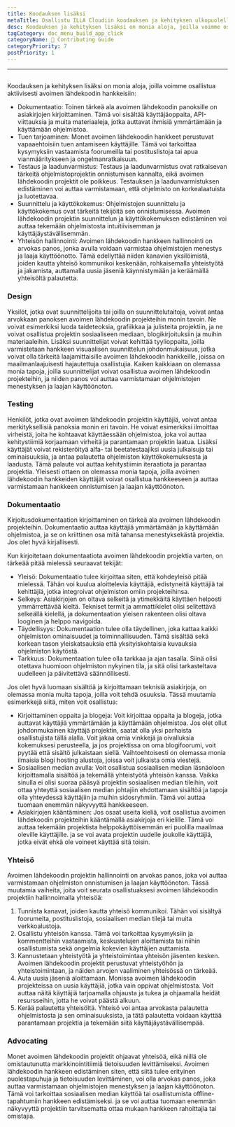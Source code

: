 ```yaml
---
title: Koodauksen lisäksi
metaTitle: Osallistu ILLA Cloudiin koodauksen ja kehityksen ulkopuolella
desc: Koodauksen ja kehityksen lisäksi on monia aloja, joilla voimme osallistua aktiivisesti ILLA Cloudiin
tagCategory: doc_menu_build_app_click
categoryName: 📎 Contributing Guide
categoryPriority: 7
postPriority: 1
---
```


* * *

## <Heading hidden>Koodauksen lisäksi</Heading>

Koodauksen ja kehityksen lisäksi on monia aloja, joilla voimme osallistua aktiivisesti avoimen lähdekoodin hankkeisiin:

-   Dokumentaatio: Toinen tärkeä ala avoimen lähdekoodin panoksille on asiakirjojen kirjoittaminen. Tämä voi sisältää käyttäjäoppaita, API-viittauksia ja muita materiaaleja, jotka auttavat ihmisiä ymmärtämään ja käyttämään ohjelmistoa.
-   Tuen tarjoaminen: Monet avoimen lähdekoodin hankkeet perustuvat vapaaehtoisiin tuen antamiseen käyttäjille. Tämä voi tarkoittaa kysymyksiin vastaamista foorumeilla tai postituslistoja tai apua vianmääritykseen ja ongelmanratkaisuun.
-   Testaus ja laadunvarmistus: Testaus ja laadunvarmistus ovat ratkaisevan tärkeitä ohjelmistoprojektin onnistumisen kannalta, eikä avoimen lähdekoodin projektit ole poikkeus. Testauksen ja laadunvarmistuksen edistäminen voi auttaa varmistamaan, että ohjelmisto on korkealaatuista ja luotettavaa.
-   Suunnittelu ja käyttökokemus: Ohjelmistojen suunnittelu ja käyttökokemus ovat tärkeitä tekijöitä sen onnistumisessa. Avoimen lähdekoodin projektin suunnittelun ja käyttökokemuksen edistäminen voi auttaa tekemään ohjelmistosta intuitiivisemman ja käyttäjäystävällisemmän.
-   Yhteisön hallinnointi: Avoimen lähdekoodin hankkeen hallinnointi on arvokas panos, jonka avulla voidaan varmistaa ohjelmistojen menestys ja laaja käyttöönotto. Tämä edellyttää niiden kanavien yksilöimistä, joiden kautta yhteisö kommunikoi keskenään, rohkaisemalla yhteistyötä ja jakamista, auttamalla uusia jäseniä käynnistymään ja keräämällä yhteisöltä palautetta.

### [](https://www.illacloud.com/zh-CN/blog/opensource-for-non-developers#design)Design

Yksilöt, jotka ovat suunnittelijoita tai joilla on suunnittelutaitoja, voivat antaa arvokkaan panoksen avoimen lähdekoodin projekteihin monin tavoin. Ne voivat esimerkiksi luoda taideteoksia, grafiikkaa ja julisteita projektiin, ja ne voivat osallistua projektin sosiaaliseen mediaan, blogikirjoituksiin ja muihin materiaaleihin. Lisäksi suunnittelijat voivat kehittää tyylioppaita, joilla varmistetaan hankkeen visuaalisen suunnittelun johdonmukaisuus, jotka voivat olla tärkeitä laajamittaisille avoimen lähdekoodin hankkeille, joissa on maailmanlaajuisesti hajautettuja osallistujia. Kaiken kaikkiaan on olemassa monia tapoja, joilla suunnittelijat voivat osallistua avoimen lähdekoodin projekteihin, ja niiden panos voi auttaa varmistamaan ohjelmistojen menestyksen ja laajan käyttöönoton.

### [](https://www.illacloud.com/zh-CN/blog/opensource-for-non-developers#testing)Testing

Henkilöt, jotka ovat avoimen lähdekoodin projektin käyttäjiä, voivat antaa merkityksellisiä panoksia monin eri tavoin. He voivat esimerkiksi ilmoittaa virheistä, joita he kohtaavat käyttäessään ohjelmistoa, joka voi auttaa kehitystiimiä korjaamaan virheitä ja parantamaan projektin laatua. Lisäksi käyttäjät voivat rekisteröityä alfa- tai beetatestaajiksi uusia julkaisuja tai ominaisuuksia, ja antaa palautetta ohjelmiston käyttökokemuksesta ja laadusta. Tämä palaute voi auttaa kehitystiimin iteraatiota ja parantaa projektia. Yleisesti ottaen on olemassa monia tapoja, joilla avoimen lähdekoodin hankkeiden käyttäjät voivat osallistua hankkeeseen ja auttaa varmistamaan hankkeen onnistumisen ja laajan käyttöönoton.

### [](https://www.illacloud.com/zh-CN/blog/opensource-for-non-developers#documentation)Dokumentaatio

Kirjoitusdokumentaation kirjoittaminen on tärkeä ala avoimen lähdekoodin projekteihin. Dokumentaatio auttaa käyttäjiä ymmärtämään ja käyttämään ohjelmistoa, ja se on kriittinen osa mitä tahansa menestyksekästä projektia. Jos olet hyvä kirjallisesti.

Kun kirjoitetaan dokumentaatiota avoimen lähdekoodin projektia varten, on tärkeää pitää mielessä seuraavat tekijät:

-   Yleisö: Dokumentaatio tulee kirjoittaa siten, että kohdeyleisö pitää mielessä. Tähän voi kuulua aloittelevia käyttäjiä, edistyneitä käyttäjiä tai kehittäjiä, jotka integroivat ohjelmiston omiin projekteihinsa.
-   Selkeys: Asiakirjojen on oltava selkeitä ja ytimekkäitä käyttäen helposti ymmärrettävää kieltä. Tekniset termit ja ammattikielet olisi selitettävä selkeällä kielellä, ja dokumentaation yleisen rakenteen olisi oltava looginen ja helppo navigoida.
-   Täydellisyys: Dokumentaation tulee olla täydellinen, joka kattaa kaikki ohjelmiston ominaisuudet ja toiminnallisuuden. Tämä sisältää sekä korkean tason yleiskatsauksia että yksityiskohtaisia kuvauksia ohjelmiston käytöstä.
-   Tarkkuus: Dokumentaation tulee olla tarkkaa ja ajan tasalla. Siinä olisi otettava huomioon ohjelmiston nykyinen tila, ja sitä olisi tarkasteltava uudelleen ja päivitettävä säännöllisesti.

Jos olet hyvä luomaan sisältöä ja kirjoittamaan teknisiä asiakirjoja, on olemassa monia muita tapoja, joilla voit tehdä osuuksia. Tässä muutamia esimerkkejä siitä, miten voit osallistua:

-   Kirjoittaminen oppaita ja blogeja: Voit kirjoittaa oppaita ja blogeja, jotka auttavat käyttäjiä ymmärtämään ja käyttämään ohjelmistoa. Jos olet ollut johdonmukainen käyttäjä projektin, saatat olla yksi parhaista osallistujista tällä alalla. Voit jakaa omia vinkkejä ja oivalluksia kokemuksesi perusteella, ja jos projektissa on oma blogifoorumi, voit pyytää että sisältö julkaistaan siellä. Vaihtoehtoisesti on olemassa monia ilmaisia blogi hosting alustoja, joissa voit julkaista omia viestejä.
-   Sosiaalisen median avulla: Voit osallistua sosiaalisen median läsnäoloon kirjoittamalla sisältöä ja tekemällä yhteistyötä yhteisön kanssa. Vaikka sinulla ei olisi suoraa pääsyä projektin sosiaalisen median tileihin, voit ottaa yhteyttä sosiaalisen median johtajiin ehdottamaan sisältöä ja tapoja olla yhteydessä käyttäjiin ja muihin sidosryhmiin. Tämä voi auttaa tuomaan enemmän näkyvyyttä hankkeeseen.
-   Asiakirjojen kääntäminen: Jos osaat useita kieliä, voit osallistua avoimen lähdekoodin projekteihin kääntämällä asiakirjoja eri kielille. Tämä voi auttaa tekemään projektista helppokäyttöisemmän eri puolilla maailmaa oleville käyttäjille. ja se voi avata projektin uudelle joukolle käyttäjiä, jotka eivät ehkä ole voineet käyttää sitä toisin.

### [](https://www.illacloud.com/zh-CN/blog/opensource-for-non-developers#community)Yhteisö

Avoimen lähdekoodin projektin hallinnointi on arvokas panos, joka voi auttaa varmistamaan ohjelmiston onnistumisen ja laajan käyttöönoton. Tässä muutamia vaiheita, joita voit seurata osallistuaksesi avoimen lähdekoodin projektiin hallinnoimalla yhteisöä:

1.  Tunnista kanavat, joiden kautta yhteisö kommunikoi. Tähän voi sisältyä foorumeita, postituslistoja, sosiaalisen median tilejä tai muita verkkoalustoja.
2.  Osallistu yhteisön kanssa. Tämä voi tarkoittaa kysymyksiin ja kommentteihin vastaamista, keskustelujen aloittamista tai niihin osallistumista sekä ongelmia kokevien käyttäjien auttamista.
3.  Kannustetaan yhteistyötä ja yhteistoimintaa yhteisön jäsenten kesken. Avoimen lähdekoodin projektit perustuvat yhteistyöhön ja yhteistoimintaan, ja näiden arvojen vaaliminen yhteisössä on tärkeää.
4.  Auta uusia jäseniä aloittamaan. Monissa avoimen lähdekoodin projekteissa on uusia käyttäjiä, jotka vain oppivat ohjelmistosta. Voit auttaa näitä käyttäjiä tarjoamalla ohjausta ja tukea ja ohjaamalla heidät resursseihin, jotta he voivat päästä alkuun.
5.  Kerää palautetta yhteisöltä. Yhteisö voi antaa arvokasta palautetta ohjelmistosta ja sen ominaisuuksista, ja tätä palautetta voidaan käyttää parantamaan projektia ja tekemään siitä käyttäjäystävällisempää.

### [](https://www.illacloud.com/zh-CN/blog/opensource-for-non-developers#advocating)Advocating

Monet avoimen lähdekoodin projektit ohjaavat yhteisöä, eikä niillä ole omistautunutta markkinointitiimiä tietoisuuden levittämiseksi. Avoimen lähdekoodin hankkeen edistäminen siten, että siitä tulee erityinen puolestapuhuja ja tietoisuuden levittäminen, voi olla arvokas panos, joka auttaa varmistamaan ohjelmistojen menestyksen ja laajan käyttöönoton. Tämä voi tarkoittaa sosiaalisen median käyttöä tai osallistumista offline-tapahtumiin hankkeen edistämiseksi. ja se voi auttaa tuomaan enemmän näkyvyyttä projektiin tarvitsematta ottaa mukaan hankkeen rahoittajia tai omistajia.
